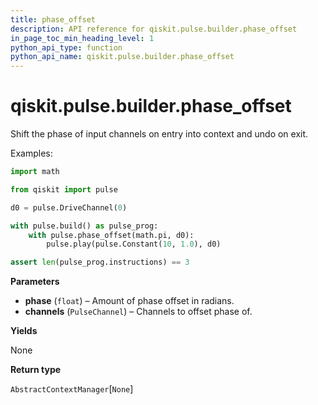 ```yaml
---
title: phase_offset
description: API reference for qiskit.pulse.builder.phase_offset
in_page_toc_min_heading_level: 1
python_api_type: function
python_api_name: qiskit.pulse.builder.phase_offset
---
```


# qiskit.pulse.builder.phase\_offset

<Function id="qiskit.pulse.builder.phase_offset" github="https://github.com/qiskit/qiskit/tree/stable/0.23/qiskit/pulse/builder.py" signature="phase_offset(phase, *channels)">
  Shift the phase of input channels on entry into context and undo on exit.

  Examples:

  ```python
  import math

  from qiskit import pulse

  d0 = pulse.DriveChannel(0)

  with pulse.build() as pulse_prog:
      with pulse.phase_offset(math.pi, d0):
          pulse.play(pulse.Constant(10, 1.0), d0)

  assert len(pulse_prog.instructions) == 3
  ```

  **Parameters**

  *   **phase** (`float`) – Amount of phase offset in radians.
  *   **channels** (`PulseChannel`) – Channels to offset phase of.

  **Yields**

  None

  **Return type**

  `AbstractContextManager`\[`None`]
</Function>

